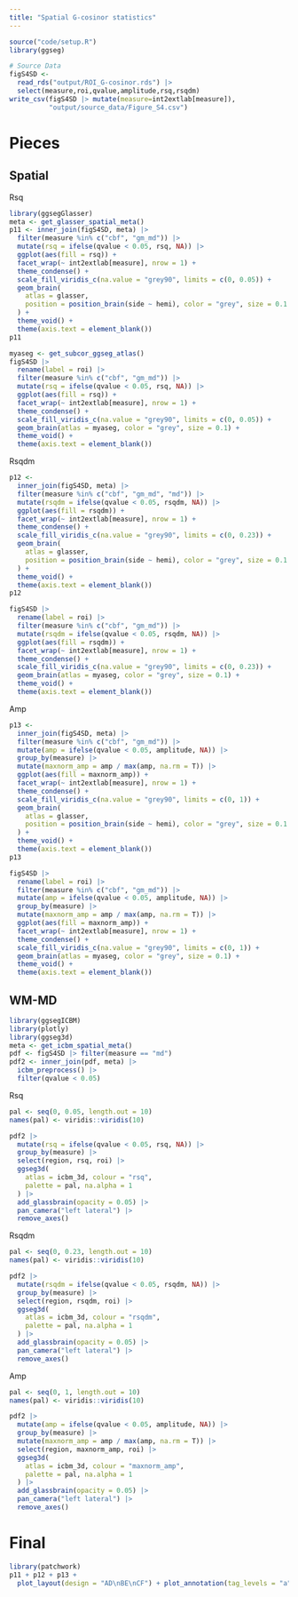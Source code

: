```yaml
---
title: "Spatial G-cosinor statistics"
---
```


```r
source("code/setup.R")
library(ggseg)

# Source Data
figS4SD <-
  read_rds("output/ROI_G-cosinor.rds") |> 
  select(measure,roi,qvalue,amplitude,rsq,rsqdm)
write_csv(figS4SD |> mutate(measure=int2extlab[measure]),
          "output/source_data/Figure_S4.csv")
```

# Pieces {.tabset}

## Spatial

Rsq 

```r
library(ggsegGlasser)
meta <- get_glasser_spatial_meta()
p11 <- inner_join(figS4SD, meta) |>
  filter(measure %in% c("cbf", "gm_md")) |>
  mutate(rsq = ifelse(qvalue < 0.05, rsq, NA)) |>
  ggplot(aes(fill = rsq)) +
  facet_wrap(~ int2extlab[measure], nrow = 1) +
  theme_condense() +
  scale_fill_viridis_c(na.value = "grey90", limits = c(0, 0.05)) +
  geom_brain(
    atlas = glasser,
    position = position_brain(side ~ hemi), color = "grey", size = 0.1
  ) +
  theme_void() +
  theme(axis.text = element_blank())
p11

myaseg <- get_subcor_ggseg_atlas()
figS4SD |>
  rename(label = roi) |>
  filter(measure %in% c("cbf", "gm_md")) |>
  mutate(rsq = ifelse(qvalue < 0.05, rsq, NA)) |>
  ggplot(aes(fill = rsq)) +
  facet_wrap(~ int2extlab[measure], nrow = 1) +
  theme_condense() +
  scale_fill_viridis_c(na.value = "grey90", limits = c(0, 0.05)) +
  geom_brain(atlas = myaseg, color = "grey", size = 0.1) +
  theme_void() +
  theme(axis.text = element_blank())
```

Rsqdm

```r
p12 <-
  inner_join(figS4SD, meta) |>
  filter(measure %in% c("cbf", "gm_md", "md")) |>
  mutate(rsqdm = ifelse(qvalue < 0.05, rsqdm, NA)) |>
  ggplot(aes(fill = rsqdm)) +
  facet_wrap(~ int2extlab[measure], nrow = 1) +
  theme_condense() +
  scale_fill_viridis_c(na.value = "grey90", limits = c(0, 0.23)) +
  geom_brain(
    atlas = glasser,
    position = position_brain(side ~ hemi), color = "grey", size = 0.1
  ) +
  theme_void() +
  theme(axis.text = element_blank())
p12

figS4SD |>
  rename(label = roi) |>
  filter(measure %in% c("cbf", "gm_md")) |>
  mutate(rsqdm = ifelse(qvalue < 0.05, rsqdm, NA)) |>
  ggplot(aes(fill = rsqdm)) +
  facet_wrap(~ int2extlab[measure], nrow = 1) +
  theme_condense() +
  scale_fill_viridis_c(na.value = "grey90", limits = c(0, 0.23)) +
  geom_brain(atlas = myaseg, color = "grey", size = 0.1) +
  theme_void() +
  theme(axis.text = element_blank())
```

Amp

```r
p13 <-
  inner_join(figS4SD, meta) |>
  filter(measure %in% c("cbf", "gm_md")) |>
  mutate(amp = ifelse(qvalue < 0.05, amplitude, NA)) |>
  group_by(measure) |>
  mutate(maxnorm_amp = amp / max(amp, na.rm = T)) |>
  ggplot(aes(fill = maxnorm_amp)) +
  facet_wrap(~ int2extlab[measure], nrow = 1) +
  theme_condense() +
  scale_fill_viridis_c(na.value = "grey90", limits = c(0, 1)) +
  geom_brain(
    atlas = glasser,
    position = position_brain(side ~ hemi), color = "grey", size = 0.1
  ) +
  theme_void() +
  theme(axis.text = element_blank())
p13

figS4SD |>
  rename(label = roi) |>
  filter(measure %in% c("cbf", "gm_md")) |>
  mutate(amp = ifelse(qvalue < 0.05, amplitude, NA)) |>
  group_by(measure) |>
  mutate(maxnorm_amp = amp / max(amp, na.rm = T)) |>
  ggplot(aes(fill = maxnorm_amp)) +
  facet_wrap(~ int2extlab[measure], nrow = 1) +
  theme_condense() +
  scale_fill_viridis_c(na.value = "grey90", limits = c(0, 1)) +
  geom_brain(atlas = myaseg, color = "grey", size = 0.1) +
  theme_void() +
  theme(axis.text = element_blank())
```

## WM-MD

```r
library(ggsegICBM)
library(plotly)
library(ggseg3d)
meta <- get_icbm_spatial_meta()
pdf <- figS4SD |> filter(measure == "md")
pdf2 <- inner_join(pdf, meta) |>
  icbm_preprocess() |>
  filter(qvalue < 0.05)
```

Rsq

```r
pal <- seq(0, 0.05, length.out = 10)
names(pal) <- viridis::viridis(10)

pdf2 |>
  mutate(rsq = ifelse(qvalue < 0.05, rsq, NA)) |>
  group_by(measure) |>
  select(region, rsq, roi) |>
  ggseg3d(
    atlas = icbm_3d, colour = "rsq",
    palette = pal, na.alpha = 1
  ) |>
  add_glassbrain(opacity = 0.05) |>
  pan_camera("left lateral") |>
  remove_axes()
```

Rsqdm

```r
pal <- seq(0, 0.23, length.out = 10)
names(pal) <- viridis::viridis(10)

pdf2 |>
  mutate(rsqdm = ifelse(qvalue < 0.05, rsqdm, NA)) |>
  group_by(measure) |>
  select(region, rsqdm, roi) |>
  ggseg3d(
    atlas = icbm_3d, colour = "rsqdm",
    palette = pal, na.alpha = 1
  ) |>
  add_glassbrain(opacity = 0.05) |>
  pan_camera("left lateral") |>
  remove_axes()
```

Amp

```r
pal <- seq(0, 1, length.out = 10)
names(pal) <- viridis::viridis(10)

pdf2 |>
  mutate(amp = ifelse(qvalue < 0.05, amplitude, NA)) |>
  group_by(measure) |>
  mutate(maxnorm_amp = amp / max(amp, na.rm = T)) |>
  select(region, maxnorm_amp, roi) |>
  ggseg3d(
    atlas = icbm_3d, colour = "maxnorm_amp",
    palette = pal, na.alpha = 1
  ) |>
  add_glassbrain(opacity = 0.05) |>
  pan_camera("left lateral") |>
  remove_axes()
```


# Final

```r
library(patchwork)
p11 + p12 + p13 +
  plot_layout(design = "AD\nBE\nCF") + plot_annotation(tag_levels = "a")
```


